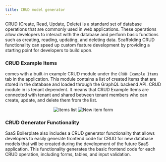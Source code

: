 ```yaml
---
title: CRUD model generator
---
```


CRUD (Create, Read, Update, Delete) is a standard set of database operations that are commonly used in web applications.
These operations allow developers to interact with the database and perform basic functions such as creating, reading,
updating, and deleting data. Scaffolding CRUD functionality can speed up custom feature development by providing a
starting point for developers to build upon.

### CRUD Example Items

<ProjectName/> comes with a built-in example CRUD module under the `CRUD Example Items` tab in the application. This
module contains a list of created items that are stored in the database and loaded through the GraphQL backend API.
CRUD module in <ProjectName/> is tenant dependent. It means that CRUD Example Items are connected with tenant and
shared between tenant members who can create, update, and delete them from the list.

<p align="center">
  <img src={useBaseUrl("img/features/crud/list.png")} alt="Items list" />
  <img src={useBaseUrl("img/features/crud/form.png")} alt="New item form" />
</p>

### CRUD Generator Functionality

SaaS Boilerplate also includes a CRUD generator functionality that allows developers to easily generate frontend code
for CRUD for new database models that will be created during the development of the future SaaS application. This
functionality generates the basic frontend code for each CRUD operation, including forms, tables, and input validation.